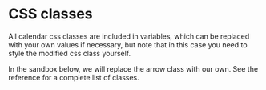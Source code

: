 # CSS classes

All calendar css classes are included in variables, which can be replaced with your own values ​​if necessary, but note that in this case you need to style the modified css class yourself.

In the sandbox below, we will replace the arrow class with our own. See the reference for a complete list of classes.

<Sandbox example="customization-and-modification-css-classes" />
